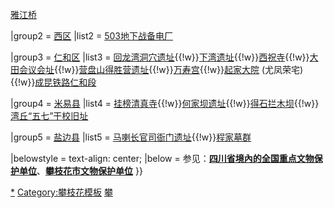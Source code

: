 {{Navbox
|name = 攀枝花市境内的四川省文物保护单位
|title = [[四川省文物保护单位|攀枝花市境内的四川省文物保护单位]]
|style = text-align: left;
|state = {{{state<includeonly>|collapsed</includeonly>}}}

|group1 = [[东区 (攀枝花市)|东区]]
|list1 = [[渡口建设指挥部招待所]]{{!w}}[[雅江桥]]

|group2 = [[西区 (攀枝花市)|西区]]
|list2 = [[503地下战备电厂]]

|group3 = [[仁和区]]
|list3 =  [[回龙湾洞穴遗址]]{{!w}}[[下湾遗址]]{{!w}}[[西祝寺]]{{!w}}[[大田会议会址]]{{!w}}[[营盘山得胜营遗址]]{{!w}}[[万寿宫]]{{!w}}[[起家大院]] (尤凤荣宅){{!w}}[[花棚子站|成昆铁路仁和段]]

|group4 = [[米易县]]
|list4 = [[挂榜清真寺]]{{!w}}[[何家坝遗址]]{{!w}}[[得石拦木坝]]{{!w}}[[湾丘“五七”干校旧址]]

|group5 = [[盐边县]]
|list5 = [[马喇长官司衙门遗址]]{{!w}}[[程家墓群]]

|belowstyle = text-align: center;
|below = 参见：'''[[四川全国重点文物保护单位列表|四川省境內的全国重点文物保护单位]]'''、'''[[攀枝花市文物保护单位]]'''
}}<noinclude>
[[Category:攀枝花文物保护单位|*]]
[[Category:攀枝花模板]]
[[Category:四川省文物保护单位模板|攀]]
</noinclude>